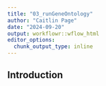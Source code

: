 ```yaml
---
title: "03_runGeneOntology"
author: "Caitlin Page"
date: "2024-09-20"
output: workflowr::wflow_html
editor_options:
  chunk_output_type: inline
---
```


## Introduction

```r

```

